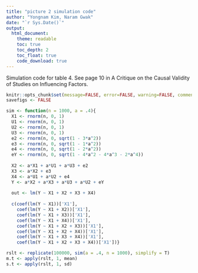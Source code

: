 ```yaml
---
title: "picture 2 simulation code"
author: "Yongnam Kim, Naram Gwak"
date: "`r Sys.Date()`"
output: 
  html_document:
    theme: readable
    toc: true
    toc_depth: 2
    toc_float: true
    code_download: true
---
```

Simulation code for table 4. See page 10 in A Critique on the Causal Validity of Studies on Influencing Factors.

```r
knitr::opts_chunk$set(message=FALSE, error=FALSE, warning=FALSE, comment=NA)
savefigs <- FALSE
```

```r
sim <- function(n = 1000, a = .4){
  X1 <- rnorm(n, 0, 1)
  U1 <- rnorm(n, 0, 1)
  U2 <- rnorm(n, 0, 1)
  U3 <- rnorm(n, 0, 1)
  e2 <- rnorm(n, 0, sqrt(1 - 3*a^2))
  e3 <- rnorm(n, 0, sqrt(1 - 1*a^2))
  e4 <- rnorm(n, 0, sqrt(1 - 2*a^2))
  eY <- rnorm(n, 0, sqrt(1 - 4*a^2 - 4*a^3 - 2*a^4))
  
  X2 <- a*X1 + a*U1 + a*U3 + e2
  X3 <- a*X2 + e3
  X4 <- a*U1 + a*U2 + e4
  Y <- a*X2 + a*X3 + a*U3 + a*U2 + eY
  
  out <- lm(Y ~ X1 + X2 + X3 + X4)
  
  c(coef(lm(Y ~ X1))['X1'],
    coef(lm(Y ~ X1 + X2))['X1'],
    coef(lm(Y ~ X1 + X3))['X1'],
    coef(lm(Y ~ X1 + X4))['X1'],
    coef(lm(Y ~ X1 + X2 + X3))['X1'],
    coef(lm(Y ~ X1 + X2 + X4))['X1'],
    coef(lm(Y ~ X1 + X3 + X4))['X1'],
    coef(lm(Y ~ X1 + X2 + X3 + X4))['X1'])}

rslt <- replicate(100000, sim(a = .4, n = 1000), simplify = T)
m.t <- apply(rslt, 1, mean)
s.t <- apply(rslt, 1, sd)
```